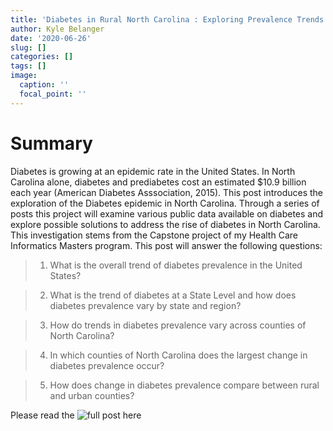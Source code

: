 ```yaml
---
title: 'Diabetes in Rural North Carolina : Exploring Prevalence Trends'
author: Kyle Belanger
date: '2020-06-26'
slug: []
categories: []
tags: []
image:
  caption: ''
  focal_point: ''
---
```


# Summary 

Diabetes is growing at an epidemic rate in the United States. In North Carolina alone, diabetes and prediabetes cost an estimated $10.9 billion each year (American Diabetes Asssociation, 2015). This post introduces the exploration of the Diabetes epidemic in North Carolina. Through a series of posts this project will examine various public data available on diabetes and explore possible solutions to address the rise of diabetes in North Carolina. This investigation stems from the Capstone project of my Health Care Informatics Masters program. This post will answer the following questions:

> 1. What is the overall trend of diabetes prevalence in the United States?

> 2. What is the trend of diabetes at a State Level and how does diabetes prevalence vary by state and region?

> 3. How do trends in diabetes prevalence vary across counties of North Carolina? 

> 4. In which counties of North Carolina does the largest change in diabetes prevalence occur?

> 5. How does change in diabetes prevalence compare between rural and urban counties?

Please read the ![full post here](https://kyleb.rbind.io/post/2020-06-25-diabetes-1/)

